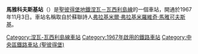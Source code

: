{{Infobox station
| name          = 馬雅科夫斯基<br />{{lang|ru|Маяко́вская}}
| type          = {{STPETERSBURGMETRO type}}
| style         =
| image         = Metro SPB Line3 Mayakovskaya.jpg
| image_size    =
| image_caption = 
| address       = [[中央區_(聖彼得堡)|中央區]]
| borough       = [[聖彼得堡|聖彼得堡]]
| country       = [[俄羅斯|俄羅斯]]
| coordinates   = {{coord|59.9315|N|30.3549|E|display=title,inline}} 
| line          = {{STPETERSBURGMETRO-line3}}
| other         =
| structure     = 地下
| platform      = 1個[[島式月台|島式月台]]
| depth         = ≈{{Unit length|m|51}}
| levels        = 1層
| tracks        = 2條
| parking       =
| bicycle       =
| baggage_check =
| opened        = 1967年11月3日
| closed        =
| rebuilt       =
| electrified   =
| ADA           =
| code          =
| owned         = [[聖彼得堡地鐵|聖彼得堡地鐵]]
| zone          =
| smartcardname =
| smartcardstatus =
| former        =
| passengers    =
| pass_year     =
| pass_percent  =
| pass_system   =
| mpassengers   =
| services      =
| map_locator   =
}}
'''馬雅科夫斯基站'''（{{lang-rus|Маяко́вская|Mayakovskaya}}）是[[聖彼得堡地鐵|聖彼得堡地鐵]][[涅瓦－瓦西利島線|涅瓦－瓦西利島線]]的一個車站，開通於1967年11月3日。車站名稱取自於蘇聯詩人[[弗拉基米爾·弗拉基米羅維奇·馬雅可夫斯基|弗拉基米爾·弗拉基米羅維奇·馬雅可夫斯基]]。

{{commons category|Mayakovskaya metrostation}}

{{s-rail-start}}
{{s-rail|title=圣彼得堡地铁}}
{{s-line new|system=SPBM|line=3|previous=圈楼|next=亚历山大·涅夫斯基广场I}}
{{s-end}}

{{涅瓦－瓦西利島線}}
[[Category:涅瓦-瓦西利島線車站|Category:涅瓦-瓦西利島線車站]]
[[Category:1967年啟用的鐵路車站|Category:1967年啟用的鐵路車站]]
[[Category:中央區鐵路車站_(聖彼得堡)|Category:中央區鐵路車站 (聖彼得堡)]]
